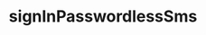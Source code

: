 ---
title: "signInPasswordlessSms"
openapi: post /signin/passwordless/sms
sidebarTitle: /signin/passwordless/sms
---